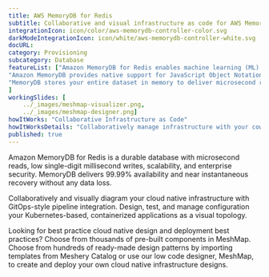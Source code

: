 ```yaml
---
title: AWS MemoryDB for Redis  
subtitle: Collaborative and visual infrastructure as code for AWS MemoryDB for Redis
integrationIcon: icon/color/aws-memorydb-controller-color.svg
darkModeIntegrationIcon: icon/white/aws-memorydb-controller-white.svg
docURL: 
category: Provisioning
subcategory: Database
featureList: ["Amazon MemoryDB for Redis enables machine learning (ML) and generative artificial intelligence (AI) models to work with data stored in Amazon MemoryDB in real-time and without moving your data.",
"Amazon MemoryDB provides native support for JavaScript Object Notation (JSON) documents in addition to the data structures included in open source Redis, at no additional cost.",
"MemoryDB stores your entire dataset in memory to deliver microsecond read latency, single-digit millisecond write latency, and high throughput. It can handle more than 13 trillion requests per day and support peaks of 160 million requests per second."
]
workingSlides: [
    ../_images/meshmap-visualizer.png,
    ../_images/meshmap-designer.png]
howItWorks: "Collaborative Infrastructure as Code"
howItWorksDetails: "Collaboratively manage infrastructure with your coworkers synchronously sharing the same designs."
published: true
---
```

<p>
    Amazon MemoryDB for Redis is a durable database with microsecond reads, low single-digit millisecond writes, scalability, and enterprise security. MemoryDB delivers 99.99% availability and near instantaneous recovery without any data loss.
</p>
<p>
    Collaboratively and visually diagram your cloud native infrastructure with GitOps-style pipeline integration. Design, test, and manage configuration your Kubernetes-based, containerized applications as a visual topology.
</p>
<p>
    Looking for best practice cloud native design and deployment best practices? Choose from thousands of pre-built components in MeshMap. Choose from hundreds of ready-made design patterns by importing templates from Meshery Catalog or use our low code designer, MeshMap, to create and deploy your own cloud native infrastructure designs.
</p>